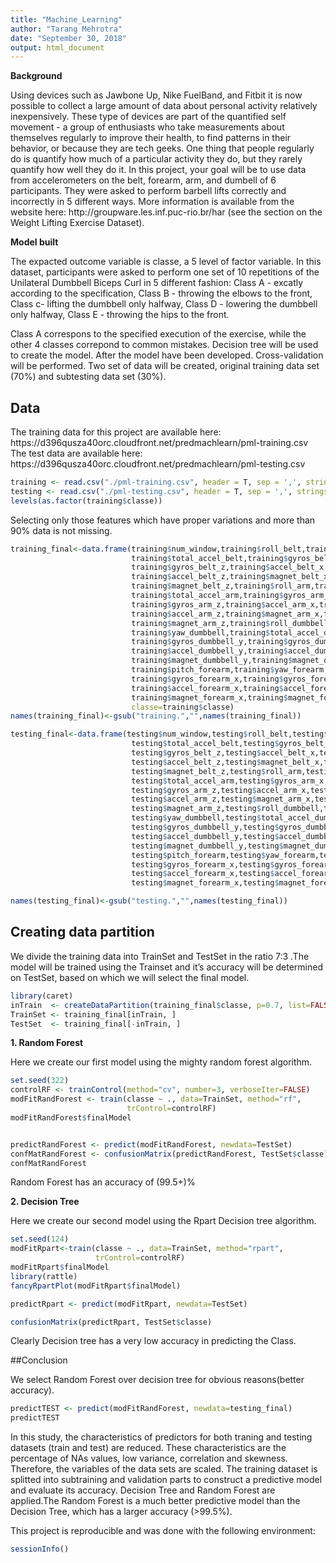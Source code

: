 ---
title: "Machine_Learning"
author: "Tarang Mehrotra"
date: "September 30, 2018"
output: html_document
---

**Background**

Using devices such as Jawbone Up, Nike FuelBand, and Fitbit it is now possible to collect a large amount of data about personal activity relatively inexpensively. These type of devices are part of the quantified self movement - a group of enthusiasts who take measurements about themselves regularly to improve their health, to find patterns in their behavior, or because they are tech geeks. One thing that people regularly do is quantify how much of a particular activity they do, but they rarely quantify how well they do it. In this project, your goal will be to use data from accelerometers on the belt, forearm, arm, and dumbell of 6 participants. They were asked to perform barbell lifts correctly and incorrectly in 5 different ways. More information is available from the website here: http://groupware.les.inf.puc-rio.br/har (see the section on the Weight Lifting Exercise Dataset).


**Model built**

The expacted outcome variable is classe, a 5 level of factor variable. In this dataset, participants were asked to perform one set of 10 repetitions of the Unilateral Dumbbell Biceps Curl in 5 different fashion: Class A - excatly according to the specification, Class B - throwing the elbows to the front, Class c- lifting the dumbbell only halfway, Class D - lowering the dumbbell only halfway, Class E - throwing the hips to the front.

Class A correspons to the specified execution of the exercise, while the other 4 classes correpond to common mistakes. Decision tree will be used to create the model. After the model have been developed. Cross-validation will be performed. Two set of data will be created, original training data set (70%) and subtesting data set (30%).



## Data


The training data for this project are available here:
  https://d396qusza40orc.cloudfront.net/predmachlearn/pml-training.csv
The test data are available here:
  https://d396qusza40orc.cloudfront.net/predmachlearn/pml-testing.csv

```{r }

training <- read.csv("./pml-training.csv", header = T, sep = ',', stringsAsFactors = FALSE)
testing <- read.csv("./pml-testing.csv", header = T, sep = ',', stringsAsFactors = FALSE)
levels(as.factor(training$classe))
```

Selecting only those features which have proper variations and more than 90% data is not missing.

```{r }
training_final<-data.frame(training$num_window,training$roll_belt,training$pitch_belt,training$yaw_belt,
                           training$total_accel_belt,training$gyros_belt_x,training$gyros_belt_y,
                           training$gyros_belt_z,training$accel_belt_x,training$accel_belt_y,
                           training$accel_belt_z,training$magnet_belt_x,training$magnet_belt_y,
                           training$magnet_belt_z,training$roll_arm,training$pitch_arm,training$yaw_arm,
                           training$total_accel_arm,training$gyros_arm_x,training$gyros_arm_y,
                           training$gyros_arm_z,training$accel_arm_x,training$accel_arm_y,
                           training$accel_arm_z,training$magnet_arm_x,training$magnet_arm_y,
                           training$magnet_arm_z,training$roll_dumbbell,training$pitch_dumbbell,
                           training$yaw_dumbbell,training$total_accel_dumbbell,training$gyros_dumbbell_x,
                           training$gyros_dumbbell_y,training$gyros_dumbbell_z,training$accel_dumbbell_x,
                           training$accel_dumbbell_y,training$accel_dumbbell_z,training$magnet_dumbbell_x,
                           training$magnet_dumbbell_y,training$magnet_dumbbell_z,training$roll_forearm,
                           training$pitch_forearm,training$yaw_forearm,training$total_accel_forearm,
                           training$gyros_forearm_x,training$gyros_forearm_y,training$gyros_forearm_z,
                           training$accel_forearm_x,training$accel_forearm_y,training$accel_forearm_z,
                           training$magnet_forearm_x,training$magnet_forearm_y,training$magnet_forearm_z,
                           classe=training$classe)
names(training_final)<-gsub("training.","",names(training_final))

testing_final<-data.frame(testing$num_window,testing$roll_belt,testing$pitch_belt,testing$yaw_belt,
                           testing$total_accel_belt,testing$gyros_belt_x,testing$gyros_belt_y,
                           testing$gyros_belt_z,testing$accel_belt_x,testing$accel_belt_y,
                           testing$accel_belt_z,testing$magnet_belt_x,testing$magnet_belt_y,
                           testing$magnet_belt_z,testing$roll_arm,testing$pitch_arm,testing$yaw_arm,
                           testing$total_accel_arm,testing$gyros_arm_x,testing$gyros_arm_y,
                           testing$gyros_arm_z,testing$accel_arm_x,testing$accel_arm_y,
                           testing$accel_arm_z,testing$magnet_arm_x,testing$magnet_arm_y,
                           testing$magnet_arm_z,testing$roll_dumbbell,testing$pitch_dumbbell,
                           testing$yaw_dumbbell,testing$total_accel_dumbbell,testing$gyros_dumbbell_x,
                           testing$gyros_dumbbell_y,testing$gyros_dumbbell_z,testing$accel_dumbbell_x,
                           testing$accel_dumbbell_y,testing$accel_dumbbell_z,testing$magnet_dumbbell_x,
                           testing$magnet_dumbbell_y,testing$magnet_dumbbell_z,testing$roll_forearm,
                           testing$pitch_forearm,testing$yaw_forearm,testing$total_accel_forearm,
                           testing$gyros_forearm_x,testing$gyros_forearm_y,testing$gyros_forearm_z,
                           testing$accel_forearm_x,testing$accel_forearm_y,testing$accel_forearm_z,
                           testing$magnet_forearm_x,testing$magnet_forearm_y,testing$magnet_forearm_z)

names(testing_final)<-gsub("testing.","",names(testing_final))

```

## Creating data partition

We divide the training data into TrainSet and TestSet in the ratio 7:3 .The model will be trained using the Trainset and it's accuracy will be determined on TestSet, based on which we will select the final model.   

```{r }
library(caret)
inTrain  <- createDataPartition(training_final$classe, p=0.7, list=FALSE)
TrainSet <- training_final[inTrain, ]
TestSet  <- training_final[-inTrain, ]

```

**1. Random Forest **

Here we create our first model using the mighty random forest algorithm. 

```{r }

set.seed(322)
controlRF <- trainControl(method="cv", number=3, verboseIter=FALSE)
modFitRandForest <- train(classe ~ ., data=TrainSet, method="rf",
                          trControl=controlRF)
modFitRandForest$finalModel


predictRandForest <- predict(modFitRandForest, newdata=TestSet)
confMatRandForest <- confusionMatrix(predictRandForest, TestSet$classe)
confMatRandForest
```

Random Forest has an accuracy of (99.5+)%

**2. Decision Tree **

Here we create our second model using the Rpart Decision tree algorithm. 

```{r }

set.seed(124)
modFitRpart<-train(classe ~ ., data=TrainSet, method="rpart",
                   trControl=controlRF)
modFitRpart$finalModel
library(rattle)
fancyRpartPlot(modFitRpart$finalModel)

predictRpart <- predict(modFitRpart, newdata=TestSet)

confusionMatrix(predictRpart, TestSet$classe)

```
Clearly Decision tree has a very low accuracy in predicting the Class.

##Conclusion

We select Random Forest over decision tree for obvious reasons(better accuracy).

```{r }

predictTEST <- predict(modFitRandForest, newdata=testing_final)
predictTEST

```

In this study, the characteristics of predictors for both traning and testing datasets (train and test) are reduced. These characteristics are the percentage of NAs values, low variance, correlation and skewness. Therefore, the variables of the data sets are scaled. The training dataset is splitted into subtraining and validation parts to construct a predictive model and evaluate its accuracy. Decision Tree and Random Forest are applied.The Random Forest is a much better predictive model than the Decision Tree, which has a larger accuracy (>99.5%).

This project is reproducible and was done with the following environment:

```{r }

sessionInfo()
```

